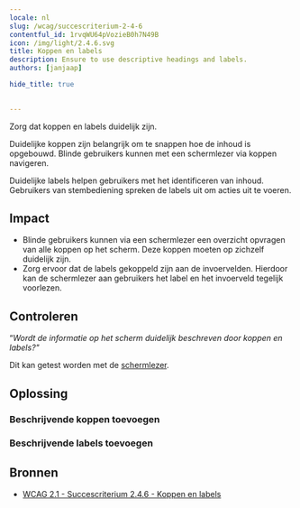 ```yaml
---
locale: nl
slug: /wcag/succescriterium-2-4-6
contentful_id: 1rvqWU64pVozieB0h7N49B
icon: /img/light/2.4.6.svg
title: Koppen en labels
description: Ensure to use descriptive headings and labels.
authors: [janjaap]

hide_title: true

	
---
```


<Hero
  title="Koppen en labels"
  icon="/img/light/2.4.6.svg"
  prefix="Succescriterium 2.4.6"
  suffix="Niveau AA"
/>

Zorg dat koppen en labels duidelijk zijn. 

Duidelijke koppen zijn belangrijk om te snappen hoe de inhoud is opgebouwd. Blinde gebruikers kunnen met een schermlezer via koppen navigeren. 

Duidelijke labels helpen gebruikers met het identificeren van inhoud. Gebruikers van stembediening spreken de labels uit om acties uit te voeren.

## Impact

- Blinde gebruikers kunnen via een schermlezer een overzicht opvragen van alle koppen op het scherm. Deze koppen moeten op zichzelf duidelijk zijn.
- Zorg ervoor dat de labels gekoppeld zijn aan de invoervelden. Hierdoor kan de schermlezer aan gebruikers het label en het invoerveld tegelijk voorlezen.

## Controleren

“*Wordt de informatie op het scherm duidelijk beschreven door koppen en labels?"*

Dit kan getest worden met de [schermlezer](/nl/stats/schermlezer).

## Oplossing

### Beschrijvende koppen toevoegen

<CodeSample id="screen-headers" locale="nl"/>

### Beschrijvende labels toevoegen

<CodeSample id="screen-labels" locale="nl"/>

## Bronnen

- [WCAG 2.1 - Succescriterium 2.4.6 - Koppen en labels](https://www.w3.org/Translations/WCAG21-nl/#koppen-en-labels)